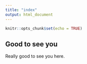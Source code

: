 ```yaml
---
title: "index"
output: html_document
---
```


```r
knitr::opts_chunk$set(echo = TRUE)
```

## **Good to see you**
Really good to see you here.
